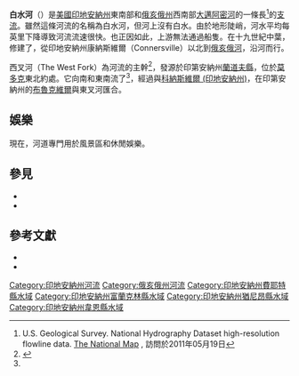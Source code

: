 {{Infobox river
| name               = 白水河
| name_native        = Whitewater River
| name_native_lang   = en
| name_other         = 
| etymology          = 
| image              = 
| image_size         = 
| image_caption      = 
| image_alt          = 
| map                = 
| map_size           = 
| map_caption        = 
| map_alt            = 
| pushpin_map        =
| pushpin_map_caption=
| subdivision_type1  = 國家
| subdivision_name1  = [[美國|美國]]
| subdivision_type2  = 州
| subdivision_name2  = [[印地安納州|印地安納州]], [[俄亥俄州|俄亥俄州]]
| subdivision_type3  = 
| subdivision_name3  = 
| subdivision_type4  = 
| subdivision_name4  = 
| subdivision_type5  = 
| subdivision_name5  = 
<!---------------------- BASIN FEATURES -->
| source1            = 
| source1_location   = 
| source1_coordinates= <!--{{coord|...}}-->
| source1_elevation  = 
| mouth              = [[大邁阿密河|大邁阿密河]]
| mouth_location     = 
| mouth_coordinates  = <!--{{coord|...|display=inline,title}}-->
| mouth_elevation    = 
| progression        = 
| river_system       = 
| basin_size         = 
| basin_landmarks    = 
| basin_population   = 
| tributaries_left   = 
| tributaries_right  = 
| waterbodies        = {{tsl|en|Brookville Lake||布魯克威爾湖}}
| waterfalls         = 
| bridges            = 
| ports              = 
<!---------------------- PHYSICAL CHARACTERISTICS -->
| length             = {{convert|101|mi|km}}<br>
| width_min          = 
| width_avg          = 
| width_max          = 
| depth_min          = 
| depth_avg          = 
| depth_max          = 
| discharge1_location= [[布魯克維爾_(印地安納州)|布魯克維爾 (印地安納州)]]
| discharge1_min     = 
| discharge1_avg     = 1,401 cu/ft. per sec.<ref>{{Cite web |url=https://waterdata.usgs.gov/in/nwis/uv/?site_no=03276500&PARAmeter_cd=00065,00060,62614,00010 |title=存档副本 |access-date=2020-09-11 |archive-date=2021-01-27 |archive-url=https://web.archive.org/web/20210127071429/https://waterdata.usgs.gov/in/nwis/uv/?site_no=03276500&PARAmeter_cd=00065,00060,62614,00010 |dead-url=no }}</ref>
| discharge1_max     = 
| custom_label       = 
| custom_data        = 
| extra              = 
}}

'''白水河'''（{{lang-en|Whitewater River}}）是[[美國|美國]][[印地安納州|印地安納州]]東南部和[[俄亥俄州|俄亥俄州]]西南部[[大邁阿密河|大邁阿密河]]的一條長{{convert|101|mi|km}}<ref name=NHD>U.S. Geological Survey. National Hydrography Dataset high-resolution flowline data. [http://viewer.nationalmap.gov/viewer/ The National Map] {{WebCite|url=https://www.webcitation.org/66gupqQDM?url=http://viewer.nationalmap.gov/viewer/ |date=20120405064000 |dateformat=iso }}, 訪問於2011年05月19日</ref>的[[支流|支流]]。雖然這條河流的名稱為白水河，但河上沒有白水。由於地形陡峭，河水平均每英里下降{{convert|6|ft/mi}}導致河流流速很快。也正因如此，上游無法通過船隻。在十九世紀中葉，修建了{{tsl|en|Whitewater Canal||白水運河}}，從印地安納州康納斯維爾（Connersville）以北到[[俄亥俄河|俄亥俄河]]，沿河而行。

西叉河（The West Fork）為河流的主幹<ref name=GNIS>{{gnis|1061229|Whitewater River}}</ref>，發源於印第安納州[[蘭道夫縣_(印地安納州)|蘭道夫縣]]，位於[[莫多克_(印地安納州)|莫多克]]東北約{{convert|1|mi}}處。它向南和東南流了{{convert|69.5|mi}}<ref name=NHD/>，經過{{tsl|en|Hagerstown, Indiana||黑格斯頓}}與[[科納斯維爾_(印地安納州)|科納斯維爾 (印地安納州)]]，在印第安納州的[[布魯克維爾_(印地安納州)|布魯克維爾]]與東叉河匯合。

==娛樂==
現在，河道專門用於風景區和休閒娛樂。

== 參見 ==
* {{tsl|en|List of Indiana rivers||印地安納州河流列表}}
* {{tsl|en|List of rivers of Ohio||俄亥俄州河流列表}}

== 參考文獻 ==
{{Reflist}}
* {{cite book | author=DeLorme | title=Indiana Atlas and Gazetteer | publisher=DeLorme | year=2000 | isbn=0-89933-319-2}}
* {{cite book | author=DeLorme | title=Ohio Atlas and Gazetteer | publisher=DeLorme | year=2001 | isbn=0-89933-281-1}}

{{coord|39|6|34|N|84|48|57|W|display=title}}

{{authority control}}

[[Category:印地安納州河流|Category:印地安納州河流]]
[[Category:俄亥俄州河流|Category:俄亥俄州河流]]
[[Category:印地安納州費耶特縣水域|Category:印地安納州費耶特縣水域]]
[[Category:印地安納州富蘭克林縣水域|Category:印地安納州富蘭克林縣水域]]
[[Category:印地安納州猶尼昂縣水域|Category:印地安納州猶尼昂縣水域]]
[[Category:印地安納州韋恩縣水域|Category:印地安納州韋恩縣水域]]